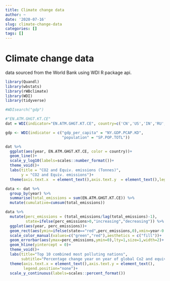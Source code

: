 ```yaml
---
title: Climate change data
author: ~
date: '2020-07-16'
slug: climate-change-data
categories: []
tags: []
---
```




# Climate change data
data sourced from the World Bank using WDI R package api.

```r
library(Quandl)
library(wbstats)
library(rWBclimate)
library(WDI)
library(tidyverse)

#WDIsearch("gdp")

#"EN.ATM.GHGT.KT.CE"
dat = WDI(indicator="EN.ATM.GHGT.KT.CE", country=c('CN','US','IN','RU','JP','GB','FR','DE'), start=1970)

gdp <- WDI(indicator = c("gdp_per_capita" = "NY.GDP.PCAP.KD",
                         "population" = "SP.POP.TOTL"))

dat %>% 
  ggplot(aes(year, EN.ATM.GHGT.KT.CE, color = country))+
  geom_line()+
  scale_y_log10(labels=scales::number_format())+
  theme_void()+
  labs(title = "CO2 and Equiv. emissions (Tonnes)",
       y = "CO2 and Equiv. emissions")+
  theme(axis.text.x  = element_text(),axis.text.y  = element_text(),legend.position = "bottom")

data <- dat %>% 
  group_by(year) %>% 
  summarise(total_emissions = sum(EN.ATM.GHGT.KT.CE)) %>% 
  mutate(cumulative=cumsum(total_emissions))

data %>% 
  mutate(perc_emissions = (total_emissions/lag(total_emissions)-1),
         state=ifelse(perc_emissions>0,"increasing","decreasing")) %>%
  ggplot(aes(year, perc_emissions))+
  geom_rect(aes(ymin=ifelse(state=="red",perc_emissions,0),xmin=year-0.5,xmax=year+0.5,fill=state,ymax=ifelse(state=="red",0,perc_emissions)),alpha=0.8)+
  scale_color_manual(values=c("green","red"),aesthetics = c("fill"))+
  geom_errorbar(aes(ymax=perc_emissions,ymin=0),lty=1,size=1,width=2)+
  geom_hline(yintercept = 0)+
  theme_void()+
  labs(title="Top 10 combined most polluting nations",
       subtitle="Percentage change year on year of global Co2 and equivalent #emissions")+
  theme(axis.text.x = element_text(),axis.text.y = element_text(),
        legend.position="none")+
  scale_y_continuous(labels=scales::percent_format())

```

